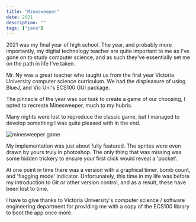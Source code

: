 ```yaml
---
title: "Minesweeper"
date: 2021
description: ""
tags: ["java"]
---
```


2021 was my final year of high school. The year, and probably more importantly, my digital technology teacher are quite important to me as I've gone on to study computer science, and as such they've essentially set me on the path in life I've taken.

Mr. Ny was a great teacher who taught us from the first year Victoria University computer science curriculum. We had the displeasure of using BlueJ, and Vic Uni's ECS100 GUI package.

The pinnacle of the year was our task to create a game of our choosing, I opted to recreate Minesweeper, much to my hubris.

Many nights were lost to reproduce the classic game, but I managed to develop something I was quite pleased with in the end.

<img
  alt="minesweeper game"
  className="h-100 mx-auto"
  src="/images/projects/minesweeper.png"
/>

My implementation was just about fully featured. The sprites were even drawn by yours truly in photoshop. The only thing that was missing was some hidden trickery to ensure your first click would reveal a 'pocket'.

At one point in time there was a version with a graphical timer, bomb count, and 'flagging mode' indicator. Unfortunately, this time in my life was before my introduction to Git or other version control, and as a result, these have been lost to time.

I have to give thanks to Victoria University's computer science / software engineering department for providing me with a copy of the ECS100 library to boot the app once more.
